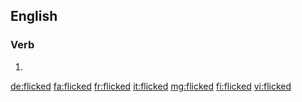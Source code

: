 ==English==

===Verb===
{{head|en}}

# {{en-past of|flick}}

[[de:flicked]]
[[fa:flicked]]
[[fr:flicked]]
[[it:flicked]]
[[mg:flicked]]
[[fi:flicked]]
[[vi:flicked]]